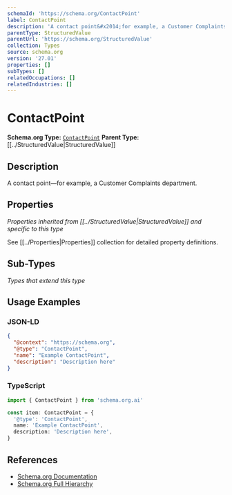 ```yaml
---
schemaId: 'https://schema.org/ContactPoint'
label: ContactPoint
description: 'A contact point&#x2014;for example, a Customer Complaints department.'
parentType: StructuredValue
parentUrl: 'https://schema.org/StructuredValue'
collection: Types
source: schema.org
version: '27.01'
properties: []
subTypes: []
relatedOccupations: []
relatedIndustries: []
---
```

# ContactPoint

**Schema.org Type:** [`ContactPoint`](https://schema.org/ContactPoint)
**Parent Type:** [[../StructuredValue|StructuredValue]]

## Description

A contact point&#x2014;for example, a Customer Complaints department.

## Properties

*Properties inherited from [[../StructuredValue|StructuredValue]] and specific to this type*

See [[../Properties|Properties]] collection for detailed property definitions.

## Sub-Types

*Types that extend this type*

## Usage Examples

### JSON-LD

```json
{
  "@context": "https://schema.org",
  "@type": "ContactPoint",
  "name": "Example ContactPoint",
  "description": "Description here"
}
```

### TypeScript

```typescript
import { ContactPoint } from 'schema.org.ai'

const item: ContactPoint = {
  '@type': 'ContactPoint',
  name: 'Example ContactPoint',
  description: 'Description here',
}
```

## References

- [Schema.org Documentation](https://schema.org/ContactPoint)
- [Schema.org Full Hierarchy](https://schema.org/docs/full.html)
